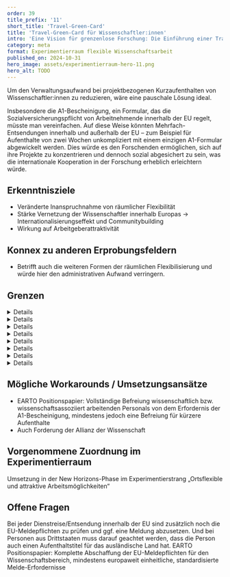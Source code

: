 ```yaml
---
order: 39
title_prefix: '11'
short_title: 'Travel-Green-Card'
title: 'Travel-Green-Card für Wissenschaftler:innen'
intro: 'Eine Vision für grenzenlose Forschung: Die Einführung einer Travel-Green-Card würde Wissenschaftler:innen die Freiheit bieten, international zu arbeiten – ohne den administrativen Aufwand der Sozialversicherungsanmeldung.'
category: meta
format: Experimentierraum flexible Wissenschaftsarbeit
published_on: 2024-10-31
hero_image: assets/experimentierraum-hero-11.png
hero_alt: TODO
---
```



Um den Verwaltungsaufwand bei projektbezogenen Kurzaufenthalten von Wissenschaftler:innen zu reduzieren, wäre eine pauschale Lösung ideal.

Insbesondere die A1-Bescheinigung, ein Formular, das die Sozialversicherungspflicht von Arbeitnehmende innerhalb der EU regelt, müsste man vereinfachen. Auf diese Weise könnten Mehrfach-Entsendungen innerhalb und außerhalb der EU – zum Beispiel für Aufenthalte von zwei Wochen unkompliziert mit einem einzigen A1-Formular abgewickelt werden. Dies würde es den Forschenden ermöglichen, sich auf ihre Projekte zu konzentrieren und dennoch sozial abgesichert zu sein, was die internationale Kooperation in der Forschung erheblich erleichtern würde.

## Erkenntnisziele

- Veränderte Inanspruchnahme von räumlicher Flexibilität
- Stärke Vernetzung der Wissenschaftler innerhalb Europas → Internationalisierungseffekt und Communitybuilding
- Wirkung auf Arbeitgeberattraktivität

## Konnex zu anderen Erprobungsfeldern

- Betrifft auch die weiteren Formen der räumlichen Flexibilisierung und würde hier den administrativen Aufwand verringern.

## Grenzen

<DetailsGroup>
  <Details summary="Technik">Digitalisierung des Ablaufs</Details>
  <Details summary="Prozess">Schnittstellen aus den Verwaltungssystemen zur Beantragung</Details>
  <Details summary="Führung und Teamarbeit">
    <GrenzeTeamarbeit />
  </Details>
  <Details summary="Kultur">
    <GrenzeKultur />
  </Details>
  <Details summary="Arbeitsrecht">
    <GrenzeArbeitsrecht />
  </Details>
  <Details summary="Steuerrecht">
    <GrenzeSteuerrecht />
  </Details>
  <Details summary="Sozialversicherungsrecht">
    <GrenzeSozialversicherungsrecht />
  </Details>
  <Details summary="Sonstige">
    <GrenzeSonstige />
  </Details>
</DetailsGroup>

## Mögliche Workarounds / Umsetzungsansätze

- <Term t="earto">EARTO</Term> Positionspapier: Vollständige Befreiung wissenschaftlich bzw. wissenschaftsassoziiert arbeitenden Personals von dem Erfordernis
  der A1-Bescheinigung, mindestens jedoch eine Befreiung für kürzere Aufenthalte
- Auch Forderung der Allianz der Wissenschaft

## Vorgenommene Zuordnung im Experimentierraum

Umsetzung in der New Horizons-Phase im Experimentierstrang „Ortsflexible und attraktive Arbeitsmöglichkeiten“

## Offene Fragen

<BubbleQuotes>
  <BubbleQuote>
    Bei jeder Dienstreise/Entsendung innerhalb der EU sind zusätzlich noch die EU-Meldepflichten zu prüfen und ggf. eine Meldung abzusetzen. Und bei
    Personen aus Drittstaaten muss darauf geachtet werden, dass die Person auch einen Aufenthaltstitel für das ausländische Land hat.
  </BubbleQuote>
  <BubbleQuote>
    EARTO Positionspapier: Komplette Abschaffung der EU-Meldepflichten für den Wissenschaftsbereich, mindestens europaweit einheitliche,
    standardisierte Melde-Erfordernisse
  </BubbleQuote>
</BubbleQuotes>
